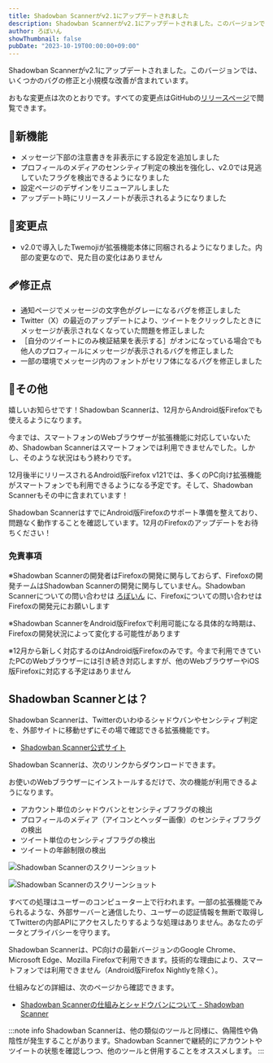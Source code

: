 ```yaml
---
title: Shadowban Scannerがv2.1にアップデートされました
description: Shadowban Scannerがv2.1にアップデートされました。このバージョンでは、いくつかのバグの修正と小規模な改善が含まれています。
author: ろぼいん
showThumbnail: false
pubDate: "2023-10-19T00:00:00+09:00"
---
```



Shadowban Scannerがv2.1にアップデートされました。このバージョンでは、いくつかのバグの修正と小規模な改善が含まれています。

おもな変更点は次のとおりです。すべての変更点はGitHubの[リリースページ](https://github.com/Robot-Inventor/shadowban-scanner/releases/tag/v2.1.0)で閲覧できます。

## 🎉新機能

- メッセージ下部の注意書きを非表示にする設定を追加しました
- プロフィールのメディアのセンシティブ判定の検出を強化し、v2.0では見逃していたフラグを検出できるようになりました
- 設定ページのデザインをリニューアルしました
- アップデート時にリリースノートが表示されるようになりました

## 🔧変更点

- v2.0で導入したTwemojiが拡張機能本体に同梱されるようになりました。内部の変更なので、見た目の変化はありません

## 🩹修正点

- 通知ページでメッセージの文字色がグレーになるバグを修正しました
- Twitter（X）の最近のアップデートにより、ツイートをクリックしたときにメッセージが表示されなくなっていた問題を修正しました
- ［自分のツイートにのみ検証結果を表示する］がオンになっている場合でも他人のプロフィールにメッセージが表示されるバグを修正しました
- 一部の環境でメッセージ内のフォントがセリフ体になるバグを修正しました

## 📝その他

嬉しいお知らせです！Shadowban Scannerは、12月からAndroid版Firefoxでも使えるようになります。

今までは、スマートフォンのWebブラウザーが拡張機能に対応していないため、Shadowban Scannerはスマートフォンでは利用できませんでした。しかし、そのような状況はもう終わりです。

12月後半にリリースされるAndroid版Firefox v121では、多くのPC向け拡張機能がスマートフォンでも利用できるようになる予定です。そして、Shadowban Scannerもその中に含まれています！

Shadowban ScannerはすでにAndroid版Firefoxのサポート準備を整えており、問題なく動作することを確認しています。12月のFirefoxのアップデートをお待ちください！

### 免責事項

※Shadowban Scannerの開発者はFirefoxの開発に関与しておらず、Firefoxの開発チームはShadowban Scannerの開発に関与していません。Shadowban Scannerについての問い合わせは [ろぼいん](https://twitter.com/keita_roboin) に、Firefoxについての問い合わせはFirefoxの開発元にお願いします

※Shadowban ScannerをAndroid版Firefoxで利用可能になる具体的な時期は、Firefoxの開発状況によって変化する可能性があります

※12月から新しく対応するのはAndroid版Firefoxのみです。今まで利用できていたPCのWebブラウザーには引き続き対応しますが、他のWebブラウザーやiOS版Firefoxに対応する予定はありません

## Shadowban Scannerとは？

Shadowban Scannerは、Twitterのいわゆるシャドウバンやセンシティブ判定を、外部サイトに移動せずにその場で確認できる拡張機能です。

<YouTube id="S2mRHz9SEig" />

- [Shadowban Scanner公式サイト](https://robot-inventor.github.io/shadowban-scanner/)

Shadowban Scannerは、次のリンクからダウンロードできます。

<ExtensionBadges/>

お使いのWebブラウザーにインストールするだけで、次の機能が利用できるようになります。

- アカウント単位のシャドウバンとセンシティブフラグの検出
- プロフィールのメディア（アイコンとヘッダー画像）のセンシティブフラグの検出
- ツイート単位のセンシティブフラグの検出
- ツイートの年齢制限の検出

![Shadowban Scannerのスクリーンショット](../../../09/30/shadowban-scanner-v2-release/screenshot2_ja.png)

![Shadowban Scannerのスクリーンショット](../../../09/30/shadowban-scanner-v2-release/screenshot1_ja.png)

すべての処理はユーザーのコンピューター上で行われます。一部の拡張機能でみられるような、外部サーバーと通信したり、ユーザーの認証情報を無断で取得してTwitterの内部APIにアクセスしたりするような処理はありません。あなたのデータとプライバシーを守ります。

Shadowban Scannerは、PC向けの最新バージョンのGoogle Chrome、Microsoft Edge、Mozilla Firefoxで利用できます。技術的な理由により、スマートフォンでは利用できません（Android版Firefox Nightlyを除く）。

仕組みなどの詳細は、次のページから確認できます。

- [Shadowban Scannerの仕組みとシャドウバンについて - Shadowban Scanner](https://github.com/Robot-Inventor/shadowban-scanner/blob/main/doc/ja/about-shadowban.md)

:::note info
Shadowban Scannerは、他の類似のツールと同様に、偽陽性や偽陰性が発生することがあります。Shadowban Scannerで継続的にアカウントやツイートの状態を確認しつつ、他のツールと併用することをオススメします。
:::

